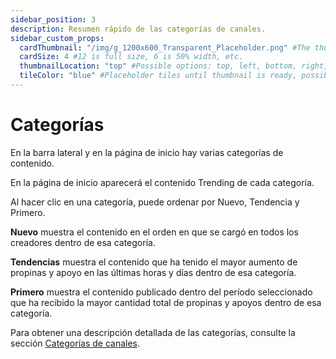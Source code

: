 ```yaml
---
sidebar_position: 3
description: Resumen rápido de las categorías de canales.
sidebar_custom_props:
  cardThumbnail: "/img/g_1200x600_Transparent_Placeholder.png" #The thumbnail on the category card.
  cardSize: 4 #12 is full size, 6 is 50% width, etc.
  thumbnailLocation: "top" #Possible options: top, left, bottom, right, none
  tileColor: "blue" #Placeholder tiles until thumbnail is ready, possible options: blue, cream, darkpurple, lightpurple, mauve, orange, pink, none
---
```


# Categorías

En la barra lateral y en la página de inicio hay varias categorías de contenido.

En la página de inicio aparecerá el contenido Trending de cada categoría.

Al hacer clic en una categoría, puede ordenar por Nuevo, Tendencia y Primero.

**Nuevo** muestra el contenido en el orden en que se cargó en todos los creadores dentro de esa categoría.

**Tendencias** muestra el contenido que ha tenido el mayor aumento de propinas y apoyo en las últimas horas y días dentro de esa categoría.

**Primero** muestra el contenido publicado dentro del período seleccionado que ha recibido la mayor cantidad total de propinas y apoyos dentro de esa categoría.

Para obtener una descripción detallada de las categorías, consulte la sección [Categorías de canales](/es/category/channel-categories).